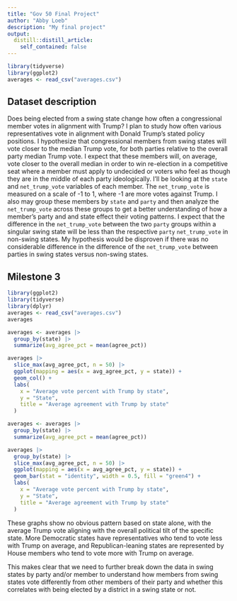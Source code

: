```yaml
---
title: "Gov 50 Final Project"
author: "Abby Loeb"
description: "My final project"
output:
  distill::distill_article:
    self_contained: false
---
```


```r
library(tidyverse)
library(ggplot2)
averages <- read_csv("averages.csv")
```

## Dataset description

Does being elected from a swing state change how often a congressional member votes in alignment with Trump? I plan to study how often various representatives vote in alignment with Donald Trump's stated policy positions. I hypothesize that congressional members from swing states will vote closer to the median Trump vote, for both parties relative to the overall party median Trump vote. I expect that these members will, on average, vote closer to the overall median in order to win re-election in a competitive seat where a member must apply to undecided or voters who feel as though they are in the middle of each party ideologically. I'll be looking at the `state` and `net_trump_vote` variables of each member. The `net_trump_vote` is measured on a scale of -1 to 1, where -1 are more votes against Trump. I also may group these members by `state` and `party` and then analyze the `net_trump_vote` across these groups to get a better understanding of how a member's party and and state effect their voting patterns. I expect that the difference in the `net_trump_vote` between the two `party` groups within a singular swing state will be less than the respective `party` `net_trump_vote` in non-swing states. My hypothesis would be disproven if there was no considerable difference in the difference of the `net_trump_vote` between parties in swing states versus non-swing states.



## Milestone 3

```r
library(ggplot2)
library(tidyverse)
library(dplyr)
averages <- read_csv("averages.csv")
averages
```
```r
averages <- averages |>
  group_by(state) |>
  summarize(avg_agree_pct = mean(agree_pct))

averages |>
  slice_max(avg_agree_pct, n = 50) |>
  ggplot(mapping = aes(x = avg_agree_pct, y = state)) +
  geom_col() +
  labs(
    x = "Average vote percent with Trump by state",
    y = "State",
    title = "Average agreement with Trump by state"
  )
```





```r
averages <- averages |>
  group_by(state) |>
  summarize(avg_agree_pct = mean(agree_pct))

averages |>
  group_by(state) |>
  slice_max(avg_agree_pct, n = 50) |>
  ggplot(mapping = aes(x = avg_agree_pct, y = state)) +
  geom_bar(stat = "identity", width = 0.5, fill = "green4") +
  labs(
    x = "Average vote percent with Trump by state",
    y = "State",
    title = "Average agreement with Trump by state"
  )
```

These graphs show no obvious pattern based on state alone, with the average Trump vote aligning with the overall political tilt of the specific state. More Democratic states have representatives who tend to vote less with Trump on average, and Republican-leaning states are represented by House members who tend to vote more with Trump on average.

This makes clear that we need to further break down the data in swing states by party and/or member to understand how members from swing states vote differently from other members of their party and whether this correlates with being elected by a district in a swing state or not.
